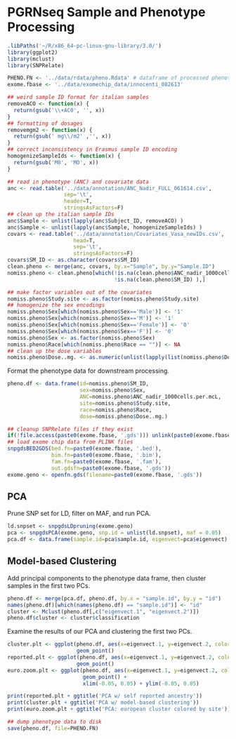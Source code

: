# PGRNseq Sample and Phenotype Processing

```r
.libPaths('~/R/x86_64-pc-linux-gnu-library/3.0/')
library(ggplot2)
library(mclust)
library(SNPRelate)
```

```r
PHENO.FN <- '../data/rdata/pheno.Rdata' # dataframe of processed phenotype data
exome.fbase <- '../data/exomechip_data/innocenti_082613'
```

```r
## weird sample ID format for italian samples
removeACO <- function(x) {
  return(gsub('\\+AC0', '', x))
}
## formatting of dosages
removemgm2 <- function(x) {
  return(gsub(' mg\\/m2' ,'', x))
}
## correct inconsistency in Erasmus sample ID encoding
homogenizeSampleIds <- function(x) {
  return(gsub('M0', 'MO', x))
}
```

```r
## read in phenotype (ANC) and covariate data
anc <- read.table('../data/annotation/ANC_Nadir_FULL_061614.csv',
                  sep='\t',
                  header=T,
                  stringsAsFactors=F)
## clean up the italian sample IDs
anc$Sample <- unlist(lapply(anc$Subject_ID, removeACO) )
anc$Sample <- unlist(lapply(anc$Sample, homogenizeSampleIds) )
covars <- read.table('../data/annotation/Covariates_Vasa_newIDs.csv',
                     head=T,
                     sep='\t',
                     stringsAsFactors=F)
covars$SM_ID <- as.character(covars$SM_ID)
clean.pheno <- merge(anc, covars, by.x="Sample", by.y="Sample.ID")
nomiss.pheno <- clean.pheno[which(!is.na(clean.pheno$ANC_nadir_1000cells.per.mcL) &
                                  !is.na(clean.pheno$SM_ID) ),]

## make factor variables out of the covariates
nomiss.pheno$Study.site <- as.factor(nomiss.pheno$Study.site)
## homogenize the sex encodings
nomiss.pheno$Sex[which(nomiss.pheno$Sex=='Male')] <- '1'
nomiss.pheno$Sex[which(nomiss.pheno$Sex=='M')] <- '1'
nomiss.pheno$Sex[which(nomiss.pheno$Sex=='Female')] <- '0'
nomiss.pheno$Sex[which(nomiss.pheno$Sex=='F')] <- '0'
nomiss.pheno$Sex <- as.factor(nomiss.pheno$Sex)
nomiss.pheno$Race[which(nomiss.pheno$Race == "")] <- NA
## clean up the dose variables
nomiss.pheno$Dose..mg. <- as.numeric(unlist(lapply(list(nomiss.pheno$Dose..mg.), removemgm2)))
```

Format the phenotype data for downstream processing.

```r
pheno.df <- data.frame(id=nomiss.pheno$SM_ID,
                       sex=nomiss.pheno$Sex,
                       ANC=nomiss.pheno$ANC_nadir_1000cells.per.mcL,
                       site=nomiss.pheno$Study.site,
                       race=nomiss.pheno$Race,
                       dose=nomiss.pheno$Dose..mg.)
```

```r
## cleanup SNPRelate files if they exist
if(!file.access(paste0(exome.fbase, '.gds'))) unlink(paste0(exome.fbase, '.gds'))
## load exome chip data from PLINK files
snpgdsBED2GDS(bed.fn=paste0(exome.fbase, '.bed'),
              bim.fn=paste0(exome.fbase, '.bim'),
              fam.fn=paste0(exome.fbase, '.fam'),
              out.gdsfn=paste0(exome.fbase, '.gds'))
exome.geno <- openfn.gds(filename=paste0(exome.fbase, '.gds'))
```

## PCA
Prune SNP set for LD, filter on MAF, and run PCA.
```r
ld.snpset <- snpgdsLDpruning(exome.geno)
pca <- snpgdsPCA(exome.geno, snp.id = unlist(ld.snpset), maf = 0.05)
pca.df <- data.frame(sample.id=pca$sample.id, eigenvect=pca$eigenvect)
```

## Model-based Clustering
Add principal components to the phenotype data frame, then cluster samples in the first two PCs.
```r
pheno.df <- merge(pca.df, pheno.df, by.x = "sample.id", by.y = "id")
names(pheno.df)[which(names(pheno.df) == "sample.id")] <- "id"
cluster <- Mclust(pheno.df[,c("eigenvect.1", "eigenvect.2")])
pheno.df$cluster <- cluster$classification
```

Examine the results of our PCA and clustering the first two PCs.
```r
cluster.plt <- ggplot(pheno.df, aes(x=eigenvect.1, y=eigenvect.2, color=factor(cluster))) +
                      geom_point()
reported.plt <- ggplot(pheno.df, aes(x=eigenvect.1, y=eigenvect.2, color=factor(race))) +
                      geom_point()
euro.zoom.plt <- ggplot(pheno.df, aes(x=eigenvect.1, y=eigenvect.2, color=factor(site))) +
                        geom_point() +
                        xlim(-0.05, 0.05) + ylim(-0.05, 0.05)

print(reported.plt + ggtitle('PCA w/ self reported ancestry'))
print(cluster.plt + ggtitle('PCA w/ model-based clustering'))
print(euro.zoom.plt + ggtitle('PCA: european cluster colored by site'))
```

```r
## dump phenotype data to disk
save(pheno.df, file=PHENO.FN)
```
